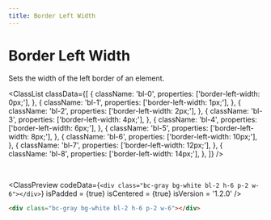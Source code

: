 ```yaml
---
title: Border Left Width
---
```



# Border Left Width

Sets the width of the left border of an element.

<ClassList
  classData={[
    {
      className: 'bl-0',
      properties: ['border-left-width: 0px;'],
    },
    {
      className: 'bl-1',
      properties: ['border-left-width: 1px;'],
    },
    {
      className: 'bl-2',
      properties: ['border-left-width: 2px;'],
    },
    {
      className: 'bl-3',
      properties: ['border-left-width: 4px;'],
    },
    {
      className: 'bl-4',
      properties: ['border-left-width: 6px;'],
    },
    {
      className: 'bl-5',
      properties: ['border-left-width: 8px;'],
    },
    {
      className: 'bl-6',
      properties: ['border-left-width: 10px;'],
    },
    {
      className: 'bl-7',
      properties: ['border-left-width: 12px;'],
    },
    {
      className: 'bl-8',
      properties: ['border-left-width: 14px;'],
    },
  ]}
/>

<br />

<ClassPreview
  codeData={`
    <div class="bc-gray bg-white bl-2 h-6 p-2 w-6"></div>
  `}
  isPadded = {true}
  isCentered = {true}
  isVersion = '1.2.0'
/>

```html
<div class="bc-gray bg-white bl-2 h-6 p-2 w-6"></div>
```